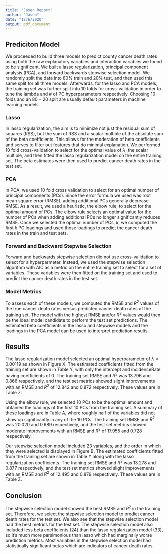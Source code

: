 ```yaml
---
title: "Jasen Report"
author: "Jasen"
date: "12/6/2020"
output: pdf_document
---
```



## Prediciton Model

We proceeded to build three models to predict county cancer death rates using both the raw explanatory variables and interaction variables we found to be significant. We built a lasso regularization, principal component analysis (PCA), and forward backwards stepwise selection model. We randomly split the data into 80% train and 20% test, and then used this same split for all three models. Afterwards, for the lasso and PCA models, the training set was further split into $10$ folds for cross-validation in order to tune the lambda and $\#$ of PC hyperparameters respectively. Choosing $10$ folds and an $80-20$ split are usually default parameters in machine learning models.

### Lasso

In lasso regularization, the aim is to minimize not just the residual sum of squares (RSS), but the sum of RSS and a scalar multiple of the absolute sum of the beta coefficients. This allows for the moderation of beta coefficients and serves to filter out features that do minimal explanation. We performed $10$ fold cross-validation to select for the optimal value of $\lambda$, the scalar multiple, and then fitted the lasso regularization model on the entire training set. The beta estimates were then used to predict cancer death rates in the test set. 

### PCA

In PCA, we used $10$ fold cross validation to select for an optimal number of principal components (PCs). Since the error formula we used was root mean square error (RMSE), adding additional PCs generally decrease RMSE. As a result, we used a heuristic, the elbow rule, to select for the optimal amount of PCs. The elbow rule selects an optimal value for the number of PCs when adding additional PCs no longer significantly reduces RMSE. Once we selected the optimal number of PCs, $k$, we computed the first $k$ PC loadings and used those loadings to predict the cancer death rates in the train and test sets. 


### Forward and Backward Stepwise Selection

Forward and backwards stepwise selection did not use cross-validation to select for a hyperparmeter. Instead, we used the stepwise selection algorithm with AIC as a metric on the entire training set to select for a set of variables. These variables were then fitted on the training set and used to predict the cancer death rates in the test set. 


### Model Metrics

To assess each of these models, we computed the RMSE and $R^2$ values of the true cancer death rates versus predicted cancer death rates of the training set. The model with the highest RMSE and/or $R^2$ values would then be the ideal model candidate to perform the test set predictions. The estimated beta coefficients in the lasso and stepwise models and the loadings in the PCA model can be used to interpret prediction results.


## Results

The lasso regularization model selected an optimal hyperparameter of $\lambda = 0.00119$ as shown in Figure X. The estimated coefficients fitted from the training set are shown in Table Y, with only the intercept and incidenceRate having coefficients of $0$. The training set RMSE and $R^2$ was $13.796$ and $0.866$ respectively, and the test set metrics showed slight improvements with an RMSE and $R^2$ of $12.842$ and $0.872$ respectively. These values are in Table Z.

Using the elbow rule, we selected $10$ PCs to be the optimal amount and obtained the loadings of the first $10$ PCs from the training set. A summary of these loadings are in Table A, where roughly half of the variables did not show up significantly in any of the $10$ PCs. The training set RMSE and $R^2$ was $20.020$ and $0.689$ respectively, and the test set metrics showed moderate improvements with an RMSE and $R^2$ of $17.955$ and $0.728$ respectively.

Our stepwise selection model included $23$ variables, and the order in which they were selected is displayed in Figure B. The estimated coefficients fitted from the training set are shown in Table Y along with the lasso regularization coefficients. The training set RMSE and $R^2$ was $13.278$ and $0.877$ respectively, and the test set metrics showed slight improvements with an RMSE and $R^2$ of $12.495$ and $0.879$ respectively. These values are in Table Z.

## Conclusion

The stepwise selection model showed the best RMSE and $R^2$ in the training set. Therefore, we select the stepwise selection model to predict cancer death rates for the test set. We also see that the stepwise selection model had the best metrics for the test set. The stepwise selection model also included less beta coefficients ($24$) than the lasso regularization model ($33$), so it's much more parsimonious than lasso which had marginally worse prediction metrics. Most variables in the stepwise selection model had statistically significant betas which are indicators of cancer death rates. 
